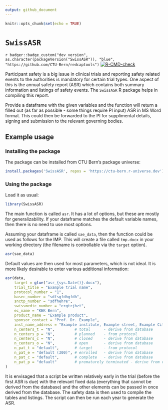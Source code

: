```yaml
---
output: github_document
---
```


<!-- README.md is generated from README.Rmd. Please edit that file -->

```r
knitr::opts_chunk$set(echo = TRUE)
```

# `SwissASR`

`r badger::badge_custom("dev version", as.character(packageVersion("SwissASR")), "blue", "https://github.com/CTU-Bern/redcaptools")`
[![R-CMD-check](https://github.com/CTU-Bern/SwissASR/workflows/R-CMD-check/badge.svg)](https://github.com/CTU-Bern/SwissASR/actions)


Participant safety is a big issue in clinical trials and reporting safety related events to the authorities is mandatory for certain trial types. One aspect of this is the annual safety report (ASR) which contains both summary information and listings of safety events. The `SwissASR` R package helps in compiling this report.

Provide a dataframe with the given variables and the function will return a filled out (as far as possible - some things require PI input) ASR in MS Word format. This could then be forwarded to the PI for supplimental details, signing and submission to the relevant governing bodies.

## Example usage 

### Installing the package

The package can be installed from CTU Bern's package universe:

```r
install.packages('SwissASR', repos = 'https://ctu-bern.r-universe.dev')
```

### Using the package 

Load it as usual:

```r
library(SwissASR)
```

The main function is called `asr`. It has a lot of options, but these are mostly for generalizability. If your dataframe matches the default variable names, then there is no need to use most options.

Assuming your dataframe is called `sae_data`, then the function could be used as follows for the IMP. This will create a file called `tmp.docx` in your working directory (the filename is controllable via the `target` option). 

```r
asr(sae_data)
```

Default values are then used for most parameters, which is not ideal. It is more likely desirable to enter various additional information:

```r
asr(data,
    target = glue("asr_{sys.Date()}.docx"),
    trial_title = "Example trial name", 
    protocol_number = "1", 
    basec_number = "sdfsgfdhgfdh", 
    snctp_number = "sdfhehre", 
    swissmedic_number = "ergtrjhzt", 
    ec_name = "KEK Bern", 
    product_name = "Example product", 
    sponsor_contact = "Prof. Dr. Example", 
    inst_name_address = "Example institute, Example street, Example City", 
    n_centers_t = "N",         # total      - derive from database
    n_centers_p = "N",         # planned    - from protocol
    n_centers_c = "N",         # closed     - derive from database
    n_centers_o = "N",         # open       - derive from database
    n_pat_t = "default",       # target     - from protocol
    n_pat_e = "default (300)", # enrolled   - derive from database
    n_pat_c = "default",       # complete   - derive from database
    n_pat_p = "default"        # prematurely terminated - derive from database
)
```

It is envisaged that a script be written relatively early in the trial (before the first ASR is due) with the relevant fixed data (everything that cannot be derived from the database) and the other elements can be passed in once derived from the database. The safety data is then used to compile the tables and listings. The script can then be run each year to generate the ASR.



